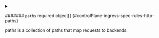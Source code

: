 


<details className="config-field" data-expandable="true">
<summary>

####### `paths` <span className="config-field-required" data-required="false">required</span> <span className="config-field-type">object[]</span> <span className="config-field-default"></span> <span className="config-field-enum"></span> {#controlPlane-ingress-spec-rules-http-paths}

paths is a collection of paths that map requests to backends.

</summary>

<PartialPathsreference />


</details>
